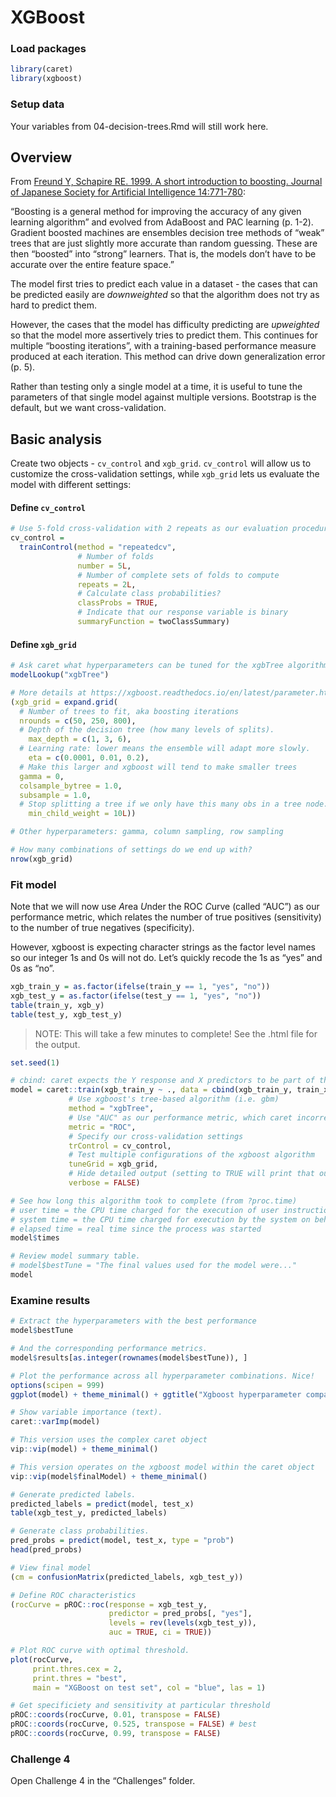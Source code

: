 # XGBoost

### Load packages

```r
library(caret)
library(xgboost)
```

### Setup data

Your variables from 04-decision-trees.Rmd will still work here.

## Overview

From [Freund Y, Schapire RE. 1999. A short introduction to boosting. Journal of Japanese Society for Artificial Intelligence 14:771-780](https://cseweb.ucsd.edu/~yfreund/papers/IntroToBoosting.pdf):  

"Boosting is a general method for improving the accuracy of any given learning algorithm" and evolved from AdaBoost and PAC learning (p. 1-2). Gradient boosted machines are ensembles decision tree methods of "weak" trees that are just slightly more accurate than random guessing. These are then "boosted" into "strong" learners. That is, the models don't have to be accurate over the entire feature space."  

The model first tries to predict each value in a dataset - the cases that can be predicted easily are _downweighted_ so that the algorithm does not try as hard to predict them.  

However, the cases that the model has difficulty predicting are _upweighted_ so that the model more assertively tries to predict them. This continues for multiple "boosting iterations", with a training-based performance measure produced at each iteration. This method can drive down generalization error (p. 5). 

Rather than testing only a single model at a time, it is useful to tune the parameters of that single model against multiple versions. Bootstrap is the default, but we want cross-validation.  

## Basic analysis

Create two objects - `cv_control` and `xgb_grid`. `cv_control` will allow us to customize the cross-validation settings, while `xgb_grid` lets us evaluate the model with different settings:

#### Define `cv_control`

```r
# Use 5-fold cross-validation with 2 repeats as our evaluation procedure (instead of the default "bootstrap")
cv_control =
  trainControl(method = "repeatedcv",
               # Number of folds
               number = 5L,
               # Number of complete sets of folds to compute
               repeats = 2L,
               # Calculate class probabilities?
               classProbs = TRUE,
               # Indicate that our response variable is binary
               summaryFunction = twoClassSummary) 
```

#### Define `xgb_grid`

```r
# Ask caret what hyperparameters can be tuned for the xgbTree algorithm.
modelLookup("xgbTree")

# More details at https://xgboost.readthedocs.io/en/latest/parameter.html
(xgb_grid = expand.grid(
  # Number of trees to fit, aka boosting iterations
  nrounds = c(50, 250, 800),
  # Depth of the decision tree (how many levels of splits).
	max_depth = c(1, 3, 6), 
  # Learning rate: lower means the ensemble will adapt more slowly.
	eta = c(0.0001, 0.01, 0.2),
  # Make this larger and xgboost will tend to make smaller trees
  gamma = 0,
  colsample_bytree = 1.0,
  subsample = 1.0,
  # Stop splitting a tree if we only have this many obs in a tree node.
	min_child_weight = 10L))

# Other hyperparameters: gamma, column sampling, row sampling

# How many combinations of settings do we end up with?
nrow(xgb_grid)
```

### Fit model

Note that we will now use *A*rea *U*nder the ROC *C*urve (called "AUC") as our performance metric, which relates the number of true positives (sensitivity) to the number of true negatives (specificity).  

However, xgboost is expecting character strings as the factor level names so our integer 1s and 0s will not do. Let's quickly recode the 1s as "yes" and 0s as "no". 

```r
xgb_train_y = as.factor(ifelse(train_y == 1, "yes", "no"))
xgb_test_y = as.factor(ifelse(test_y == 1, "yes", "no"))
table(train_y, xgb_y)
table(test_y, xgb_test_y)
```

> NOTE: This will take a few minutes to complete! See the .html file for the output.

```r
set.seed(1)

# cbind: caret expects the Y response and X predictors to be part of the same dataframe
model = caret::train(xgb_train_y ~ ., data = cbind(xgb_train_y, train_x), 
             # Use xgboost's tree-based algorithm (i.e. gbm)
             method = "xgbTree",
             # Use "AUC" as our performance metric, which caret incorrectly calls "ROC"
             metric = "ROC",
             # Specify our cross-validation settings
             trControl = cv_control,
             # Test multiple configurations of the xgboost algorithm
             tuneGrid = xgb_grid,
             # Hide detailed output (setting to TRUE will print that output)
             verbose = FALSE)

# See how long this algorithm took to complete (from ?proc.time)
# user time = the CPU time charged for the execution of user instructions of the calling process
# system time = the CPU time charged for execution by the system on behalf of the calling  process
# elapsed time = real time since the process was started
model$times 

# Review model summary table. 
# model$bestTune = "The final values used for the model were..."
model
```

### Examine results

```r
# Extract the hyperparameters with the best performance
model$bestTune

# And the corresponding performance metrics. 
model$results[as.integer(rownames(model$bestTune)), ]

# Plot the performance across all hyperparameter combinations. Nice!
options(scipen = 999)
ggplot(model) + theme_minimal() + ggtitle("Xgboost hyperparameter comparison") 

# Show variable importance (text).
caret::varImp(model)

# This version uses the complex caret object
vip::vip(model) + theme_minimal()

# This version operates on the xgboost model within the caret object
vip::vip(model$finalModel) + theme_minimal()

# Generate predicted labels.
predicted_labels = predict(model, test_x)
table(xgb_test_y, predicted_labels)

# Generate class probabilities.
pred_probs = predict(model, test_x, type = "prob")
head(pred_probs)

# View final model
(cm = confusionMatrix(predicted_labels, xgb_test_y))

# Define ROC characteristics
(rocCurve = pROC::roc(response = xgb_test_y,
                      predictor = pred_probs[, "yes"],
                      levels = rev(levels(xgb_test_y)),
                      auc = TRUE, ci = TRUE))

# Plot ROC curve with optimal threshold.
plot(rocCurve, 
     print.thres.cex = 2,
     print.thres = "best", 
     main = "XGBoost on test set", col = "blue", las = 1) 

# Get specificiety and sensitivity at particular threshold
pROC::coords(rocCurve, 0.01, transpose = FALSE)
pROC::coords(rocCurve, 0.525, transpose = FALSE) # best
pROC::coords(rocCurve, 0.99, transpose = FALSE)
```

### Challenge 4
Open Challenge 4 in the "Challenges" folder. 
